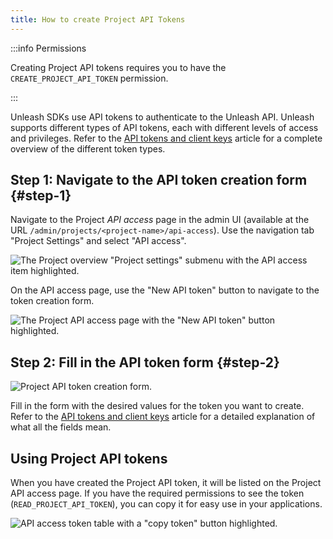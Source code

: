```yaml
---
title: How to create Project API Tokens
---
```


:::info Permissions

Creating Project API tokens requires you to have the `CREATE_PROJECT_API_TOKEN` permission.

:::

Unleash SDKs use API tokens to authenticate to the Unleash API. Unleash supports different types of API tokens, each with different levels of access and privileges. Refer to the [API tokens and client keys](../reference/api-tokens-and-client-keys.mdx) article for a complete overview of the different token types.

## Step 1: Navigate to the API token creation form {#step-1}

Navigate to the Project _API access_ page in the admin UI (available at the URL `/admin/projects/<project-name>/api-access`). Use the navigation tab "Project Settings" and select "API access".

![The Project overview "Project settings" submenu with the API access item highlighted.](/img/configure_project_api.png)

On the API access page, use the "New API token" button to navigate to the token creation form.

![The Project API access page with the "New API token" button highlighted.](/img/admin_new_project_api_key_button.png)

## Step 2: Fill in the API token form {#step-2}

![Project API token creation form. ](/img/admin_create_project_token_form.png)

Fill in the form with the desired values for the token you want to create. Refer to the [API tokens and client keys](../reference/api-tokens-and-client-keys.mdx#token-data) article for a detailed explanation of what all the fields mean.

## Using Project API tokens

When you have created the Project API token, it will be listed on the Project API access page. If you have the required permissions to see the token (`READ_PROJECT_API_TOKEN`), you can copy it for easy use in your applications.

![API access token table with a "copy token" button highlighted.](/img/copy_project_token.png)

